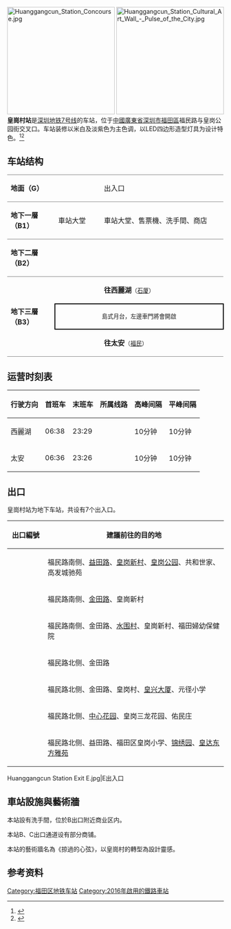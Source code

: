 {{noteTA
|G1=Transport
}}
{{Infobox station
|name = 皇崗村
|eng_name = Huanggangcun
|livery = #b266ff
|namecolour = white
|linecolour = {{深圳地铁色彩|7}}
|image = Huanggangcun Station Platform (revised).jpg
|country = {{CHN}}
|borough = [[廣東省|廣東省]][[深圳市|深圳市]][[福田區|福田區]]
|address = 福民路与皇岗公园街交叉口
|coordinates =
|map = [http://www.szmc.net/public/cms/public/upload/ad/siteimg/ck/0614_b.jpg 深圳地铁官网]
|colour = {{colorbox|white}} 米白色<br/>{{colorbox|#b266ff}} 淡紫色
|line = {{深圳地鐵|7|sl}}
|hours =
|opened = 2016年10月28日
|services = {{Adjacent stations|system=Shenzhen Metro |line1=7|left1=石廈|right1=福民}}|
|structure = 地下車站
|platformtype = [[島式月台|島式月台]]
|platform = 2
|exits =
|route_map ={{Routemap|inline=yes|legend=no|map=
\\\utSTRf!~MFADEg\\utSTRg!~MFADEg~~{{rmri|u}} [[石廈站|石廈]]
\\\utSTR+BSl\BS\utSTR+BSr!~num1r
\\\utSTR+BSl!~num2l\BS\utSTR+BSr~~'''B3'''
\\\utSTR\utENDEa\utABZg3
\\\utABZg2\utABZg+1\utSTR
\\\utSTR\utABZg+4\utSTR
\\\utSTR\utABZg2\utSTR
\\\utSTR\utENDEe\utABZg+4
\\\utSTRf!~MFADEf\\utSTRg!~MFADEf~~{{rmri|d}} [[福民站|福民]]
}}}}
[[File:Huanggangcun_Station_Concourse.jpg|250px]]
[[File:Huanggangcun_Station_Cultural_Art_Wall_-_Pulse_of_the_City.jpg|250px]]
'''皇崗村站'''是[[深圳地铁|深圳地铁]][[深圳地铁7号线|7号线]]的车站，位于[[中華人民共和國|中國]][[廣東省|廣東省]][[深圳市|深圳市]][[福田區|福田區]]福民路与皇岗公园街交叉口。车站装修以米白及淡紫色为主色调，以LED四边形造型灯具为设计特色。<ref>{{Cite web |url=http://www.szmc.net/page/service/service.html?code=2103&site=0601 |title=地铁7号线站点介绍 |access-date=2016-10-31 |archive-url=https://web.archive.org/web/20170517200758/http://www.szmc.net/page/service/service.html?code=2103&site=0601 |archive-date=2017-05-17 |dead-url=yes }}</ref><ref>{{Cite web |url=http://www.sznews.com/news/content/2016-09/15/content_13862745_3.htm |title=7号线站点 深圳新闻网 |access-date=2016-10-31 |archive-url=https://web.archive.org/web/20161028153850/http://www.sznews.com/news/content/2016-09/15/content_13862745_3.htm |archive-date=2016-10-28 |dead-url=yes }}</ref>

== 车站结构 ==
{|cellspacing=0 cellpadding=3
|-
|style="border-top:solid 1px gray;border-bottom:solid 1px gray;" valign=top width=100|'''地面（G）'''
|style="border-top:solid 1px gray;border-bottom:solid 1px gray;" valign=top width=100|
|style="border-top:solid 1px gray;border-bottom:solid 1px gray;" valign=top width=300|出入口
|-
|style="border-top:solid 1px gray;border-bottom:solid 1px gray;" valign=top width=100|'''地下一層（B1）'''
|style="border-top:solid 1px gray;border-bottom:solid 1px gray;" valign=top width=100|車站大堂
|style="border-top:solid 1px gray;border-bottom:solid 1px gray;" valign=top width=300|車站大堂、售票機、洗手間、商店
|-
|style="border-top:solid 1px gray;border-bottom:solid 1px gray;" valign=top width=100|'''地下二層（B2）'''
|style="border-top:solid 1px gray;border-bottom:solid 1px gray;" valign=top width=100|
|style="border-top:solid 1px gray;border-bottom:solid 1px gray;" valign=top width=300|
|-
|style="border-bottom:solid 1px gray;" rowspan=3 valign=top|'''地下三層（B3）'''
|style="border-bottom:solid 1px gray;"|{{深圳地铁站台|line=7|platform=1}}
|style="border-bottom:solid 1px gray;"|{{arrow|L}} '''{{深圳地鐵|7|c}}往西麗湖'''<small>（[[石厦站|石厦]]）</small> 
|-
|style="border-right:solid 2px black;border-left:solid 2px black;border-top:solid 2px black;border-bottom:solid 2px black;" colspan=2|<center><small>島式月台，左邊車門將會開啟</small></center>
|-
|style="border-bottom:solid 1px gray;"|{{深圳地铁站台|line=7|platform=2}}
|style="border-bottom:solid 1px gray;"|'''{{深圳地鐵|7|c}}往太安'''<small>（[[福民站|福民]]）</small>{{arrow|R}} 
|}

==运营时刻表==
{| class="wikitable"
|-
! 行驶方向 !! 首班车 !! 末班车 !! 所属线路 !! 高峰间隔 !! 平峰间隔
|-
|西麗湖 ||06:38	|| 23:29|| {{深圳地鐵|7|c}} || 10分钟 || 10分钟
|-
|太安 || 06:36|| 23:26|| {{深圳地鐵|7|c}} || 10分钟 || 10分钟
|}
==出口==
皇崗村站为地下车站，共设有7个出入口。
{| class="wikitable"
! style="width:70px" | 出口編號
! 建議前往的目的地
|-
| {{港鐵出口|A|附=升}}|| 福民路南侧、[[益田路|益田路]]、[[皇岗新村|皇岗新村]]、[[皇岗公园|皇岗公园]]、共和世家、高发城驰苑
|-
|{{港鐵出口|B|1}}|| 福民路南侧、[[金田路|金田路]]、皇崗新村
|-
|{{港鐵出口|B|2|附=扶廁}} || 福民路南侧、金田路、[[水围村|水围村]]、皇崗新村、福田婦幼保健院
|-
|{{港鐵出口|C|1}} ||福民路北侧、金田路
|-
| {{港鐵出口|C|2|附=扶}} || 福民路北侧、金田路、皇岗村、[[皇兴大厦|皇兴大厦]]、元径小学
|-
|{{港鐵出口|D}}|| 福民路北侧、[[中心花园|中心花园]]、皇岗三龙花园、佑民庄
|-
| {{港鐵出口|E|附=扶}}|| 福民路北侧、益田路、福田区皇岗小学、[[锦绣园|锦绣园]]、[[皇达东方雅苑|皇达东方雅苑]]
|}		
<gallery>
Huanggangcun Station Exit E.jpg|E出入口
</gallery>

== 車站設施與藝術牆 ==
本站設有洗手間，位於B出口附近商业区内。

本站B、C出口通道设有部分商铺。

本站的藝術牆名為《掠過的心弦》，以皇崗村的轉型為設計靈感。

== 参考资料 ==
{{reflist}}
{{深圳地铁7号线车站}}
{{深圳地鐵車站列表}}
[[Category:福田区地铁车站|Category:福田区地铁车站]]
[[Category:2016年啟用的鐵路車站|Category:2016年啟用的鐵路車站]]